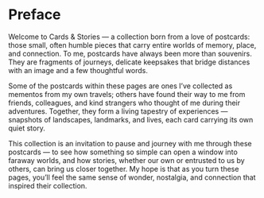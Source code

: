 # Preface {.unnumbered}

Welcome to Cards & Stories — a collection born from a love of postcards: those small, often humble pieces that carry entire worlds of memory, place, and connection. To me, postcards have always been more than souvenirs. They are fragments of journeys, delicate keepsakes that bridge distances with an image and a few thoughtful words.

Some of the postcards within these pages are ones I’ve collected as mementos from my own travels; others have found their way to me from friends, colleagues, and kind strangers who thought of me during their adventures. Together, they form a living tapestry of experiences — snapshots of landscapes, landmarks, and lives, each card carrying its own quiet story.

This collection is an invitation to pause and journey with me through these postcards — to see how something so simple can open a window into faraway worlds, and how stories, whether our own or entrusted to us by others, can bring us closer together. My hope is that as you turn these pages, you’ll feel the same sense of wonder, nostalgia, and connection that inspired their collection.